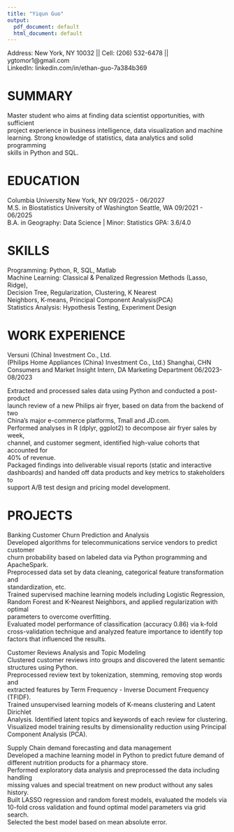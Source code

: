 ```yaml
---
title: "Yiqun Guo"
output:
  pdf_document: default
  html_document: default
---
```


   Address: New York, NY 10032 || Cell: (206) 532-6478 || ygtomor1@gmail.com       
                LinkedIn: linkedin.com/in/ethan-guo-7a384b369   

# SUMMARY
Master student who aims at finding data scientist opportunities, with sufficient  
project experience in business intelligence, data visualization and machine  
learning. Strong knowledge of statistics, data analytics and solid programming  
skills in Python and SQL.  

# EDUCATION
Columbia University                              New York, NY	 09/2025 - 06/2027  
M.S. in Biostatistics
University of Washington                          Seattle, WA  09/2021 - 06/2025  
B.A. in Geography: Data Science | Minor: Statistics
GPA: 3.6/4.0  

# SKILLS
Programming: Python, R, SQL, Matlab  
Machine Learning: Classical & Penalized Regression Methods (Lasso, Ridge),  
                  Decision Tree, Regularization, Clustering, K Nearest  
                  Neighbors, K-means, Principal Component Analysis(PCA)  
Statistics Analysis: Hypothesis Testing, Experiment Design  

# WORK EXPERIENCE
Versuni (China) Investment Co., Ltd.   
(Philips Home Appliances (China) Investment Co., Ltd.)             Shanghai, CHN  
Consumers and Market Insight Intern, DA Marketing Department	   06/2023-08/2023  

Extracted and processed sales data using Python and conducted a post-product  
launch review of a new Philips air fryer, based on data from the backend of two  
China’s major e-commerce platforms, Tmall and JD.com.   
Performed analyses in R (dplyr, ggplot2) to decompose air fryer sales by week,    
channel, and customer segment, identified high-value cohorts that accounted for    
40% of revenue.  
Packaged findings into deliverable visual reports (static and interactive  
dashboards) and handed off data products and key metrics to stakeholders to  
support A/B test design and pricing model development.

# PROJECTS
Banking Customer Churn Prediction and Analysis  
Developed  algorithms for telecommunications service vendors to predict customer  
churn probability based on labeled data via Python programming and ApacheSpark.  
Preprocessed data set by data cleaning, categorical feature transformation and  
standardization, etc.  
Trained  supervised  machine  learning  models  including  Logistic  Regression,  
Random Forest and K-Nearest Neighbors, and applied regularization with optimal  
parameters to overcome overfitting.  
Evaluated model performance of classification (accuracy 0.86) via k-fold  
cross-validation technique and analyzed feature importance to identify top  
factors that influenced the results.  

Customer Reviews Analysis and Topic Modeling  
Clustered customer reviews into groups and discovered the latent semantic  
structures using Python.  
Preprocessed review text by tokenization, stemming, removing stop words and  
extracted features by Term Frequency - Inverse Document Frequency (TFIDF).  
Trained unsupervised learning models of K-means clustering and Latent Dirichlet  
Analysis.
Identified latent topics and keywords of each review for clustering.  
Visualized model training results by dimensionality reduction using Principal  
Component Analysis (PCA).

Supply Chain demand forecasting and data management  
Developed a machine learning model in Python to predict future demand of  
different nutrition products for a pharmacy store.  
Performed exploratory data analysis and preprocessed the data including handling  
missing values and special treatment on new product without any sales history.  
Built LASSO regression and random forest models, evaluated the models via    
10-fold cross validation and found optimal model parameters via grid search.  
Selected the best model based on mean absolute error.  
